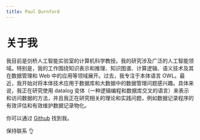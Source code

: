 ```yaml
---
title: Paul Durnford
---
```


# 关于我

我目前是剑桥人工智能实验室的计算机科学教授。我的研究涉及广泛的人工智能领域。特别是，我的工作围绕知识表示和推理、知识图谱、计算逻辑、语义技术及其在数据管理和 Web 中的应用等领域展开。过去，我专注于本体语言 OWL。最近，我开始对将本体技术应用于数据库和大数据中的数据管理问题感兴趣。具体来说，我正在研究使用 datalog 变体（一种逻辑编程和数据库交叉的语言）来表示和访问数据的方法，并且我正在研究相关的理论和实践问题，例如数据记录程序的有效评估和有效维护数据记录物化。

你可以通过 [Github](https://github.com/n0ruSh) 找到我。

保持联系 👌
